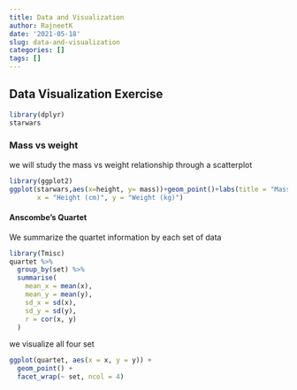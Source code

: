 ```yaml
---
title: Data and Visualization
author: RajneetK
date: '2021-05-18'
slug: data-and-visualization
categories: []
tags: []
---
```


## Data Visualization Exercise

```r
library(dplyr)
starwars
```
### Mass vs weight
we will study the mass vs weight relationship through a scatterplot
```r
library(ggplot2)
ggplot(starwars,aes(x=height, y= mass))+geom_point()+labs(title = "Mass vs. height of Starwars characters",
       x = "Height (cm)", y = "Weight (kg)")
```

#### Anscombe's Quartet
We summarize the quartet information by each set of data
```r
library(Tmisc)
quartet %>%
  group_by(set) %>%
  summarise(
    mean_x = mean(x), 
    mean_y = mean(y),
    sd_x = sd(x),
    sd_y = sd(y),
    r = cor(x, y)
  )
```

we visualize all four set

```r
ggplot(quartet, aes(x = x, y = y)) +
  geom_point() +
  facet_wrap(~ set, ncol = 4)
```

